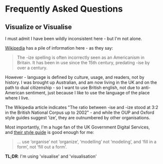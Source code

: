 # Frequently Asked Questions

## Visualize or Visualise

I must admit I have been wildly inconsistent here - but I'm not alone.

[Wikipedia](https://en.wikipedia.org/wiki/American_and_British_English_spelling_differences#-ise.2C_-ize_.28-isation.2C_-ization.29) has a pile of information here - as they say:

> The -ize spelling is often incorrectly seen as an Americanism in Britain. It has been in use since the 15th century, predating -ise by over a century.

However - language is defined by culture, usage, and readers, not by history.  I was brought up Australian, and am now living in the UK and on the path to dual citizenship - so I want to use British english, not due to anti-American sentiment, just because I like to use the language of the place where I live.

The Wikipedia article indicates "The ratio between -ise and -ize stood at 3:2 in the British National Corpus up to 2002" - and while the OUP and Oxford style guides suggest 'ize', they are outnumbered by other organisations.

Most importantly, I'm a huge fan of the UK Government Digital Services, and [their style guide](https://www.gov.uk/guidance/style-guide/a-to-z-of-gov-uk-style#american-and-uk-english) is good enough for me:

> ... use ‘organise’ not ‘organize’, ‘modelling’ not ‘modeling’, and ‘fill in a form’, not ‘fill out a form’.

**TL;DR**: I'm using 'visualise' and 'visualisation'